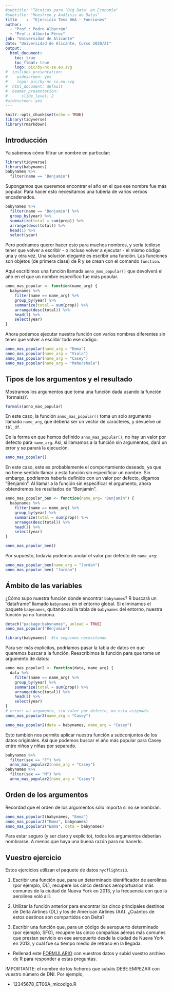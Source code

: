 ```yaml
---
#subtitle: "Técnicas para 'Big Data' en Economía"
#subtitle: "Muestreo y Análisis de Datos"
title    :  "Ejercicio Tema 06A - Funciones"
author: 
  - "Prof.: Pedro Albarrán"
  - "Prof.: Alberto Pérez"
job: "Universidad de Alicante" 
date: "Universidad de Alicante, Curso 2020/21"  
output:
  html_document:
    toc: true
    toc_float: true
    logo: pic/by-nc-sa.eu.svg
#  ioslides_presentation: 
#    widescreen: yes
#    logo: pic/by-nc-sa.eu.svg
#  html_document: default
#  beamer_presentation: 
#      slide_level: 2
#widescreen: yes
---
```


```r
knitr::opts_chunk$set(echo = TRUE)
library(tidyverse)
library(rmarkdown)
```

## Introducción

Ya sabemos cómo filtrar un nombre en particular:


```r
library(tidyverse)
library(babynames)
babynames %>%
  filter(name == "Benjamin")
```

Supongamos que queremos encontrar el año en el que ese nombre fue más popular. Para hacer esto necesitamos una tubería de varios verbos encadenados.
```r
babynames %>%
  filter(name == "Benjamin") %>%
  group_by(year) %>%
  summarize(total = sum(prop)) %>%
  arrange(desc(total)) %>%
  head(1) %>%
  select(year)
```

Pero podríamos querer hacer esto para muchos nombres, y sería tedioso tener que volver a escribir - o incluso volver a ejecutar - el mismo código una y otra vez. Una solución elegante es escribir una función. Las funciones son objetos (de primera clase) de R y se crean con el comando `function`.

Aquí escribimos una función llamada `anno_mas_popular()` que devolverá el año en el que un nombre específico fue más popular.

```r
anno_mas_popular <- function(name_arg) {
  babynames %>%
    filter(name == name_arg) %>%
    group_by(year) %>%
    summarize(total = sum(prop)) %>%
    arrange(desc(total)) %>%
    head(1) %>%
    select(year)
}
```


Ahora podemos ejecutar nuestra función con varios nombres diferentes sin tener que volver a escribir todo ese código. 

```r
anno_mas_popular(name_arg = "Emma")
anno_mas_popular(name_arg = "Viola")
anno_mas_popular(name_arg = "Casey")
anno_mas_popular(name_arg = "Mahershala")
```


## Tipos de los argumentos y el resultado

Mostramos los argumentos que toma una función dada usando la función `formals()'.
```r
formals(anno_mas_popular)
```

En este caso, la función `anno_mas_popular()` toma un solo argumento llamado `name_arg`, que debería ser un vector de caracteres, y devuelve un `tbl_df`. 


De la forma en que hemos definido `anno_mas_popular()`, no hay un valor por defecto para `name_arg`. Así, si llamamos a la función sin argumentos, dará un error y se parará la ejecución.

```r
anno_mas_popular()
```


En este caso, este es probablemente el comportamiento deseado, ya que no tiene sentido llamar a esta función sin especificar un nombre. Sin embargo, podríamos haberla definido con un valor por defecto, digamos "Benjamin". Al llamar a la función sin especificar el argumento, ahora obtendremos los resultados de "Benjamin".

```r
anno_mas_popular_ben <- function(name_arg= "Benjamin") {
  babynames %>%
    filter(name == name_arg) %>%
    group_by(year) %>%
    summarize(total = sum(prop)) %>%
    arrange(desc(total)) %>%
    head(1) %>%
    select(year)
}

anno_mas_popular_ben()
```

Por supuesto, todavía podemos anular el valor por defecto de `name_arg`:
```r
anno_mas_popular_ben(name_arg = "Jordan")
anno_mas_popular_ben( "Jordan")
```

## Ámbito de las variables

¿Cómo supo nuestra función donde encontrar `babynames`? R buscará un "dataframe" llamado `babynames` en el entorno global. Si eliminamos el paquete `babynames`, quitando así la tabla de `babynames` del entorno, nuestra función ya no funciona.

```r
detach("package:babynames", unload = TRUE)
anno_mas_popular("Benjamin")

library(babynames)  #lo seguimos necesitando
```

Para ser más explícitos, podríamos pasar la tabla de datos en que queremos buscar a la función. Reescribimos la función para que tome un argumento de datos:

```r
anno_mas_popular2 <- function(data, name_arg) {
  data %>%
    filter(name == name_arg) %>%
    group_by(year) %>%
    summarize(total = sum(prop)) %>%
    arrange(desc(total)) %>%
    head(1) %>%
    select(year)
}
# error: un argumento, sin valor por defecto, no esta asignado.
anno_mas_popular2(name_arg = "Casey")

anno_mas_popular2(data = babynames, name_arg = "Casey")
```

Esto también nos permite aplicar nuestra función a subconjuntos de los datos originales. Así que podemos buscar el año más popular para Casey entre niños y niñas por separado.

```r
babynames %>%
  filter(sex == "F") %>%
  anno_mas_popular2(name_arg = "Casey")
babynames %>%
  filter(sex == "M") %>%
  anno_mas_popular2(name_arg = "Casey")
```

## Orden de los argumentos

Recordad que el orden de los argumentos sólo importa si no se nombran.


```r
anno_mas_popular2(babynames, "Emma")
anno_mas_popular2("Emma", babynames)
anno_mas_popular2("Emma", data = babynames)
```


Para estar seguro (y ser claro y explícito), todos los argumentos deberían nombrarse. A menos que haya una buena razón para no hacerlo.


## Vuestro ejercicio

Estos ejercicios utilizan el paquete de datos `nycflights13`.


1. Escribir una función que, para un determinado identificador de aerolínea (por ejemplo, DL), recupere los cinco destinos aeroportuarios más comunes de la ciudad de Nueva York en 2013, y la frecuencia con que la aerolínea voló allí.

2. Utilizar la función anterior para encontrar los cinco principales destinos de Delta Airlines (DL) y los de American Airlines (AA). ¿Cuántos de estos destinos son compartidos con Delta?

3. Escribir una función que, para un código de aeropuerto determinado (por ejemplo, SFO), recupere las cinco compañías aéreas más comunes que prestan servicio en ese aeropuerto desde la ciudad de Nueva York en 2013, y cuál fue su tiempo medio de retraso en la llegada.



* Rellenad este [FORMULARIO](https://docs.google.com/forms/d/e/1FAIpQLSclnTNp6PoMcTLDuB5dPyoykFKQNZsK1h7f8-z3GsVu_SmL1Q/viewform) con vuestros datos y subid vuestro archivo de R para responder a estas preguntas.
    
IMPORTANTE: el nombre de los ficheros que subáis DEBE EMPEZAR con vuestro número de DNI. Por ejemplo,

  * 12345678_ET06A_micodigo.R
